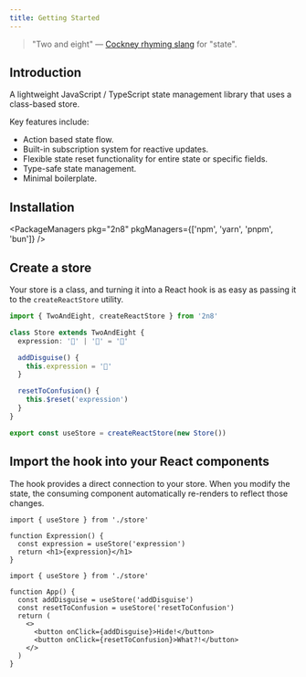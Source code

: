 ```yaml
---
title: Getting Started
---
```



> "Two and eight" —
> [Cockney rhyming slang](https://cockneyrhymingslang.co.uk/slang/two_and_eight/)
> for "state".

## Introduction

A lightweight JavaScript / TypeScript state management library that uses a
class-based store.

Key features include:

- Action based state flow.
- Built-in subscription system for reactive updates.
- Flexible state reset functionality for entire state or specific fields.
- Type-safe state management.
- Minimal boilerplate.

## Installation

<PackageManagers pkg="2n8" pkgManagers={['npm', 'yarn', 'pnpm', 'bun']} />

## Create a store

Your store is a class, and turning it into a React hook is as easy as passing it
to the `createReactStore` utility.

```ts title="store.ts"
import { TwoAndEight, createReactStore } from '2n8'

class Store extends TwoAndEight {
  expression: '🫤' | '🥸' = '🫤'

  addDisguise() {
    this.expression = '🥸'
  }

  resetToConfusion() {
    this.$reset('expression')
  }
}

export const useStore = createReactStore(new Store())
```

## Import the hook into your React components

The hook provides a direct connection to your store. When you modify the state,
the consuming component automatically re-renders to reflect those changes.

```tsx title="Expression.tsx"
import { useStore } from './store'

function Expression() {
  const expression = useStore('expression')
  return <h1>{expression}</h1>
}
```

```tsx title="App.tsx"
import { useStore } from './store'

function App() {
  const addDisguise = useStore('addDisguise')
  const resetToConfusion = useStore('resetToConfusion')
  return (
    <>
      <button onClick={addDisguise}>Hide!</button>
      <button onClick={resetToConfusion}>What?!</button>
    </>
  )
}
```
